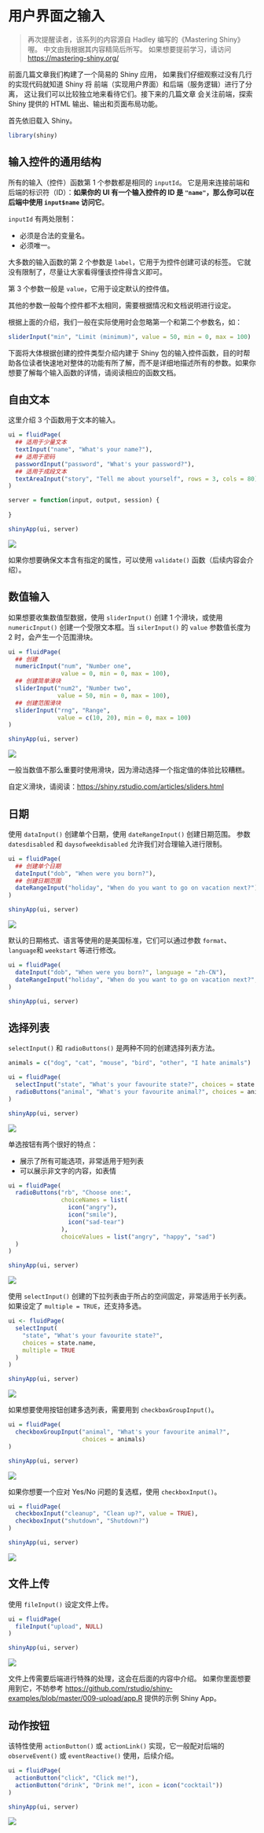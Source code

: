 # 用户界面之输入

> 再次提醒读者，该系列的内容源自 Hadley 编写的《Mastering Shiny》喔。
> 中文由我根据其内容精简后所写。
> 如果想要提前学习，请访问 <https://mastering-shiny.org/>

前面几篇文章我们构建了一个简易的 Shiny 应用，
如果我们仔细观察过没有几行的实现代码就知道 Shiny 将
前端（实现用户界面）和后端（服务逻辑）进行了分离，
这让我们可以比较独立地来看待它们。接下来的几篇文章
会关注前端，探索 Shiny 提供的 HTML 输出、输出和页面布局功能。

首先依旧载入 Shiny。

```r
library(shiny)
```

## 输入控件的通用结构

所有的输入（控件）函数第 1 个参数都是相同的 `inputId`。
它是用来连接前端和后端的标识符（ID）：**如果你的 UI 有一个输入控件的 ID 是 `"name"`，那么你可以在后端中使用 `input$name` 访问它**。

`inputId` 有两处限制：

- 必须是合法的变量名。
- 必须唯一。

大多数的输入函数的第 2 个参数是 `label`，它用于为控件创建可读的标签。
它就没有限制了，尽量让大家看得懂该控件得含义即可。

第 3 个参数一般是 `value`，它用于设定默认的控件值。

其他的参数一般每个控件都不太相同，需要根据情况和文档说明进行设定。

根据上面的介绍，我们一般在实际使用时会忽略第一个和第二个参数名，如：

```r
sliderInput("min", "Limit (minimum)", value = 50, min = 0, max = 100)
```

下面将大体根据创建的控件类型介绍内建于 Shiny 包的输入控件函数，目的时帮助各位读者快速地对整体的功能有所了解，而不是详细地描述所有的参数。如果你想要了解每个输入函数的详情，请阅读相应的函数文档。


## 自由文本

这里介绍 3 个函数用于文本的输入。

```r
ui = fluidPage(
  ## 适用于少量文本
  textInput("name", "What's your name?"),
  ## 适用于密码
  passwordInput("password", "What's your password?"),
  ## 适用于成段文本
  textAreaInput("story", "Tell me about yourself", rows = 3, cols = 80)
)

server = function(input, output, session) {
  
}

shinyApp(ui, server)
```

![](https://d33wubrfki0l68.cloudfront.net/7d05eded3bee980b9e441f8638890258c45e81b9/a2aaf/screenshots/basic-ui/free-text.png)

如果你想要确保文本含有指定的属性，可以使用 `validate()` 函数（后续内容会介绍）。

## 数值输入

如果想要收集数值型数据，使用 `sliderInput()` 创建 1 个滑块，或使用 `numericInput()` 创建一个受限文本框。当 `silerInput()` 的 `value` 参数值长度为 2 时，会产生一个范围滑块。

```r
ui = fluidPage(
  ## 创建
  numericInput("num", "Number one", 
               value = 0, min = 0, max = 100),
  ## 创建简单滑块
  sliderInput("num2", "Number two",
              value = 50, min = 0, max = 100),
  ## 创建范围滑块
  sliderInput("rng", "Range", 
              value = c(10, 20), min = 0, max = 100)
)

shinyApp(ui, server)
```

![](https://d33wubrfki0l68.cloudfront.net/ba6c90aecddbd0d3df1c366f482f124fe7c6aba3/603a2/screenshots/basic-ui/numeric.png)

一般当数值不那么重要时使用滑块，因为滑动选择一个指定值的体验比较糟糕。

自定义滑块，请阅读：<https://shiny.rstudio.com/articles/sliders.html>

## 日期

使用 `dataInput()` 创建单个日期，使用 `dateRangeInput()` 创建日期范围。
参数 `datesdisabled` 和 `daysofweekdisabled` 允许我们对合理输入进行限制。

```r
ui = fluidPage(
  ## 创建单个日期
  dateInput("dob", "When were you born?"),
  ## 创建日期范围
  dateRangeInput("holiday", "When do you want to go on vacation next?")
)

shinyApp(ui, server)
```

![](https://d33wubrfki0l68.cloudfront.net/eb6baa615a5c8d19a871626d6ce021bb1376f0a1/814a6/screenshots/basic-ui/date.png)

默认的日期格式、语言等使用的是美国标准，它们可以通过参数 `format`、`language`和 `weekstart` 等进行修改。

```r
ui = fluidPage(
  dateInput("dob", "When were you born?", language = "zh-CN"),
  dateRangeInput("holiday", "When do you want to go on vacation next?", language = "zh-CN")
)

shinyApp(ui, server)
```

## 选择列表

`selectInput()` 和 `radioButtons()` 是两种不同的创建选择列表方法。

```r
animals = c("dog", "cat", "mouse", "bird", "other", "I hate animals")

ui = fluidPage(
  selectInput("state", "What's your favourite state?", choices = state.name),
  radioButtons("animal", "What's your favourite animal?", choices = animals)
)

shinyApp(ui, server)
```

![](https://d33wubrfki0l68.cloudfront.net/2605fed791b02e16d28d2c389df9130d349bf1b3/e49e2/screenshots/basic-ui/limited-choices.png)

单选按钮有两个很好的特点：

- 展示了所有可能选项，非常适用于短列表
- 可以展示非文字的内容，如表情

```r
ui = fluidPage(
  radioButtons("rb", "Choose one:",
               choiceNames = list(
                 icon("angry"),
                 icon("smile"),
                 icon("sad-tear")
               ),
               choiceValues = list("angry", "happy", "sad")
  )
)

shinyApp(ui, server)
```

![](https://d33wubrfki0l68.cloudfront.net/dbe9e03aec37653f1244e95edf4f29c48135bfa5/e7044/screenshots/basic-ui/radio-icon.png)

使用 `selectInput()` 创建的下拉列表由于所占的空间固定，非常适用于长列表。如果设定了 `multiple = TRUE`，还支持多选。

```r
ui <- fluidPage(
  selectInput(
    "state", "What's your favourite state?", 
    choices = state.name,
    multiple = TRUE
  )
)

shinyApp(ui, server)
```

![](https://d33wubrfki0l68.cloudfront.net/c53795ad09b7866f0ed7adc1b3adabdd6fc120db/437be/images/basic-ui/multi-select.png)

如果想要使用按钮创建多选列表，需要用到 `checkboxGroupInput()`。

```r
ui = fluidPage(
  checkboxGroupInput("animal", "What's your favourite animal?", 
                     choices = animals)
)

shinyApp(ui, server)
```

![](https://d33wubrfki0l68.cloudfront.net/d3d61d703bac03a0d2823da98e2dbba03d6619d4/3276f/screenshots/basic-ui/multi-radio.png)

如果你想要一个应对 Yes/No 问题的复选框，使用 `checkboxInput()`。

```r
ui = fluidPage(
  checkboxInput("cleanup", "Clean up?", value = TRUE),
  checkboxInput("shutdown", "Shutdown?")
)

shinyApp(ui, server)
```

![](https://d33wubrfki0l68.cloudfront.net/ff021265e68d432ea7e3e574849a8f6a8f25b9b0/8dec7/screenshots/basic-ui/yes-no.png)

## 文件上传

使用 `fileInput()` 设定文件上传。

```r
ui = fluidPage(
  fileInput("upload", NULL)
)

shinyApp(ui, server)
```

![](https://d33wubrfki0l68.cloudfront.net/92e2422e9b00cec1d6a852cbdb484071ce51ae4e/dacfd/screenshots/basic-ui/upload.png)

文件上传需要后端进行特殊的处理，这会在后面的内容中介绍。
如果你里面想要用到它，不妨参考 <https://github.com/rstudio/shiny-examples/blob/master/009-upload/app.R> 提供的示例 Shiny App。


## 动作按钮

该特性使用 `actionButton()` 或 `actionLink()` 实现，它一般配对后端的 `observeEvent()` 或 `eventReactive()` 使用，后续介绍。

```r
ui = fluidPage(
  actionButton("click", "Click me!"),
  actionButton("drink", "Drink me!", icon = icon("cocktail"))
)

shinyApp(ui, server)
```

![](https://d33wubrfki0l68.cloudfront.net/91ce7a6b83974609e9838c57019645f25b8fd2cd/8a1d2/screenshots/basic-ui/action.png)